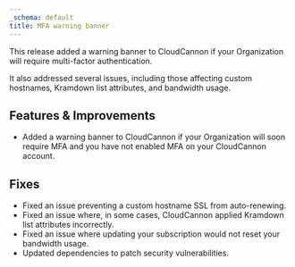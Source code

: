 ```yaml
---
_schema: default
title: MFA warning banner
---
```

This release added a warning banner to CloudCannon if your Organization will require multi-factor authentication.

It also addressed several issues, including those affecting custom hostnames, Kramdown list attributes, and bandwidth usage.

## Features & Improvements

* Added a warning banner to CloudCannon if your Organization will soon require MFA and you have not enabled MFA on your CloudCannon account.

## Fixes

* Fixed an issue preventing a custom hostname SSL from auto-renewing.
* Fixed an issue where, in some cases, CloudCannon applied Kramdown list attributes incorrectly.
* Fixed an issue where updating your subscription would not reset your bandwidth usage.
* Updated dependencies to patch security vulnerabilities.